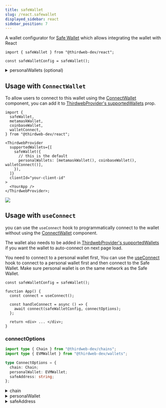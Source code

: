 ```yaml
---
title: safeWallet
slug: /react.safewallet
displayed_sidebar: react
sidebar_position: 7
---
```



A wallet configurator for [Safe Wallet](/wallet/safe) which allows integrating the wallet with React

```tsx
import { safeWallet } from "@thirdweb-dev/react";

const safeWalletConfig = safeWallet();
```

<CustomizeWalletConfigurator
  config="safeWalletConfig"
  configurator="safeWallet"
  connectUI="SafeWalletConnectUI"
  selectUI="SafeWalletSelectUI"
/>

<details>
  <summary>personalWallets (optional) </summary>
  <div>

An array of personal wallets to show in ConnectWallet Modal for personal wallet selection

This is only relevant when connecting safeWallet with [ConnectWallet](https://portal.thirdweb.com/react/react.connectwallet) component.

```ts
import {
  safeWallet,
  metamaskWallet,
  coinbaseWallet,
  walletConnect,
} from "@thirdweb-dev/react";

safeWallet({
  // this is the default
  personalWallets: [metamaskWallet(), coinbaseWallet(), walletConnect()],
});
```

</div>
</details>

## Usage with `ConnectWallet`

To allow users to connect to this wallet using the [ConnectWallet](/react/react.connectwallet) component, you can add it to [ThirdwebProvider's supportedWallets](/react/react.thirdwebprovider#supportedwallets-optional) prop.

```tsx
import {
  safeWallet,
  metamaskWallet,
  coinbaseWallet,
  walletConnect,
} from "@thirdweb-dev/react";

<ThirdwebProvider
  supportedWallets={[
    safeWallet({
      // this is the default
      personalWallets: [metamaskWallet(), coinbaseWallet(), walletConnect()],
    }),
  ]}
  clientId="your-client-id"
>
  <YourApp />
</ThirdwebProvider>;
```

<img src="/assets/connect-wallet/safe-select-personal-wallet.png" />

## Usage with `useConnect`

you can use the `useConnect` hook to programmatically connect to the wallet without using the [ConnectWallet](/react/react.connectwallet) component.

The wallet also needs to be added in [ThirdwebProvider's supportedWallets](/react/react.thirdwebprovider#supportedwallets-optional) if you want the wallet to auto-connect on next page load.

You need to connect to a personal wallet first, You can use the [useConnect](/react/react.useconnect) hook to connect to a personal wallet first and then connect to the Safe Wallet. Make sure personal wallet is on the same network as the Safe Wallet.

```tsx
const safeWalletConfig = safeWallet();

function App() {
  const connect = useConnect();

  const handleConnect = async () => {
    await connect(safeWalletConfig, connectOptions);
  };

  return <div> ... </div>;
}
```

### connectOptions

```ts
import type { Chain } from "@thirdweb-dev/chains";
import type { EVMWallet } from "@thirdweb-dev/wallets";

type ConnectOptions = {
  chain: Chain;
  personalWallet: EVMWallet;
  safeAddress: string;
};
```

<details>
  <summary>chain  </summary>
<div>

`Chain` object corresponding to the network that Safe Wallet is deployed to

</div>
</details>

<details>
  <summary> personalWallet </summary>
<div>

The instance of a personal wallet that can sign transactions on the Safe.

</div>
</details>

<details>
  <summary> safeAddress </summary>
<div>

Smart contract address of the Safe wallet.

</div>
</details>
